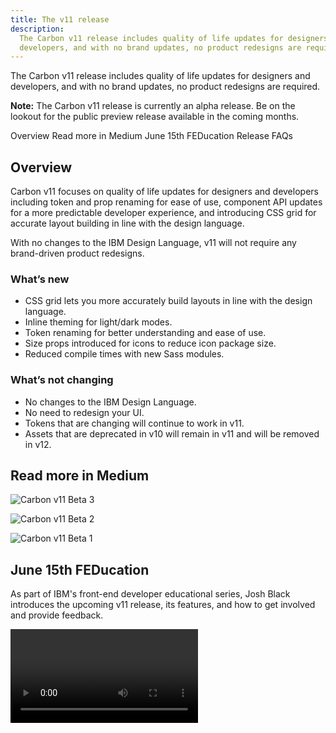 ```yaml
---
title: The v11 release
description:
  The Carbon v11 release includes quality of life updates for designers and
  developers, and with no brand updates, no product redesigns are required.
---
```


<PageDescription>

The Carbon v11 release includes quality of life updates for designers and
developers, and with no brand updates, no product redesigns are required.

</PageDescription>

<InlineNotification>

**Note:** The Carbon v11 release is currently an alpha release. Be on the
lookout for the public preview release available in the coming months.

</InlineNotification>

<AnchorLinks>

<AnchorLink>Overview</AnchorLink>
<AnchorLink>Read more in Medium</AnchorLink>
<AnchorLink>June 15th FEDucation</AnchorLink>
<AnchorLink>Release FAQs</AnchorLink>

</AnchorLinks>

## Overview

Carbon v11 focuses on quality of life updates for designers and developers
including token and prop renaming for ease of use, component API updates for a
more predictable developer experience, and introducing CSS grid for accurate
layout building in line with the design language.

With no changes to the IBM Design Language, v11 will not require any
brand-driven product redesigns.

### What’s new

- CSS grid lets you more accurately build layouts in line with the design
  language.
- Inline theming for light/dark modes.
- Token renaming for better understanding and ease of use.
- Size props introduced for icons to reduce icon package size.
- Reduced compile times with new Sass modules.

### What’s not changing

- No changes to the IBM Design Language.
- No need to redesign your UI.
- Tokens that are changing will continue to work in v11.
- Assets that are deprecated in v10 will remain in v11 and will be removed in
  v12.

## Read more in Medium

<Row>
<Column colLg={4} colMd={4} noGutterMdLeft>
<ArticleCard
    title="Carbon v11 Beta 3"
    author="Josh Black"
    date="December 10th, 2021"
    href="https://medium.com/carbondesign/carbon-v11-beta-3-9b6be61bb2af"
    >

![Carbon v11 Beta 3](images/carbon_2021-beta-3.png)

</ArticleCard>
</Column>
<Column colLg={4} colMd={4} noGutterMdLeft>
<ArticleCard
    title="Carbon v11 Beta 2"
    author="Josh Black"
    date="September 23, 2021"
    href="https://medium.com/carbondesign/carbon-v11-beta-2-7d0aa4e732d1"
    >

![Carbon v11 Beta 2](images/carbon_2021-beta-2.png)

</ArticleCard>
</Column>
<Column colLg={4} colMd={4} noGutterMdLeft>
<ArticleCard
    title="Carbon v11 Beta 1"
    author="Josh Black"
    date="August 6, 2021"
    href="https://medium.com/carbondesign/carbon-v11-beta-1-33488b0280f0"
    >

![Carbon v11 Beta 1](images/carbon_2021-beta-1.png)

</ArticleCard>
</Column>
</Row>

## June 15th FEDucation

As part of IBM's front-end developer educational series, Josh Black introduces
the upcoming v11 release, its features, and how to get involved and provide
feedback.

<Video title="Carbon v11 video" vimeoId="567122059" />

## Release FAQs

### What are the benefits of Carbon v11 for me as a designer?

- Token names have been updated for easier application. Names are more logical
  and easier to apply without always having to refer to a guide.

- Nothing visually has changed in any of the components, and so no redesign work
  is required.

### What are the benefits of Carbon v11 for me as a developer?

- CSS grid provides easier implementation of layouts, support for sub-grid, and
  other features that come along with this new technology.

- CSS custom properties for theming (light mode / dark mode).

- A 90% reduction in compile times for most projects with the update to Sass
  architecture.

- Quality of life updates such as:

  - Consistent component API across the board.
  - Improvements to Sass structure for getting started and productive use
    experiences.

- New components:
  - Cover a wider variety of use-cases in your product with some of our new
    components.
  - Easily build our more accessible experiences with our accessibility
    component primitives.

### What are the benefits to my product’s customers?

- Light/dark mode support.

- Faster load times due to smaller bundle sizes.

### Do I need to update right away? If not, when will we need to update?

- Carbon v11 includes functionality that may be a motivator for migration, but
  teams can migrate to v11 when they have the bandwidth.

- Teams that are using v10 today can continue to stay on v10 and everything that
  is implemented will continue to work.

### What will the Carbon team be supporting for v10?

- No new functionality will be introduced in v10 after the v11 release.

- We will continue to address high impact bugs that come up for the v10 release
  after the v11 release.

- We will continue to accept any contributions that look to address issues in
  the v10 release if we are unable to get to them in time for your product
  roadmap.

### What is the rule for supporting deprecated assets?

- Assets that were deprecated from v9 to v10 will be removed in v11.

- Assets that are deprecated in v10 will remain in v11 and will be removed in
  v12. While the timeline of v12 has not been set, the team’s intent is for
  major versions to be at minimum 12 months apart.

### Will I need to redesign my product?

- Visually, nothing is changing.

- There are system-side changes that will require changes to design specs and
  code, like the token names update and inline theming.

- Token names are largely a 1:1 update and very few tokens are keeping their v10
  name. This means color tokens will have to be updated across assets.

- We are hoping to be able to provide a script that can make these changes on
  the code side automatically, however this has not been built or tested yet.

### Why rename things instead of leaving things as they are?

- Making these updates now creates a better system user experience and it sets
  us up for growth and scale so new tokens can fit into the set more easily.

- The new names imply the usage and so will be much easier to apply. For
  example, `text-03` will be `text-placeholder`.

### How big is the effort to migrate current Sketch designs to the v11 Sketch kit?

- The Carbon Sketch files will automatically update to v11. Connected styles and
  symbols will automatically receive the v11 updates once the library update is
  accepted by the users in each design file.

- If you’re not ready to update to v11, you can stop accepting library updates
  to that file until you are ready.

- Sketch files for v10 will be available in the GitHub archive but will no
  longer be an attached library. There is no way to properly version Sketch
  Cloud files. There is only the latest version.

- The effort to update local/PAL assets depends on the structure of files. If
  you are using the Carbon layer styles then the update will be automatic. If
  you’re using hard values and just specing the token names, then you will need
  to update your specs.

- Read the
  [Sketch documentation](https://www.sketch.com/docs/libraries/#updating-library-components)
  for more details.

### How big is the expected effort to migrate code to v11?

- The Carbon team is providing an upgrade experience to automate as much of the
  migration process as possible.

- A lot of the changes made will be name-based.

- Some changes with components will require updating to the new component API.

- Teams will need to update their Sass dependency since `node-sass` has been
  deprecated. They will also need to update how they bring in Carbon. For
  details about what can be done now, see our
  [April update Medium article](https://medium.com/carbondesign/carbons-2021-release-april-update-9d23242b3dea).
